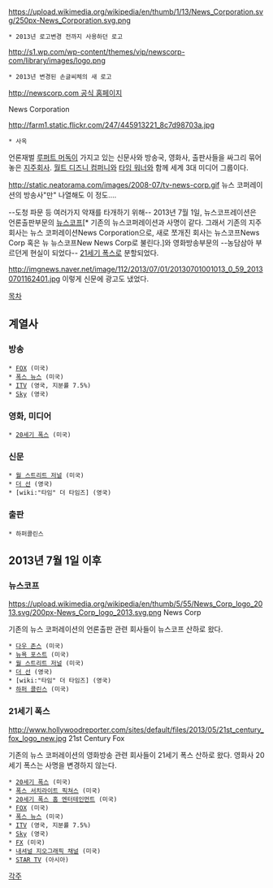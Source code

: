 https://upload.wikimedia.org/wikipedia/en/thumb/1/13/News_Corporation.svg/250px-News_Corporation.svg.png
 * 2013년 로고변경 전까지 사용하던 로고

http://s1.wp.com/wp-content/themes/vip/newscorp-com/library/images/logo.png
 * 2013년 변경된 손글씨체의 새 로고

[[http://newscorp.com 공식 홈페이지]]

News Corporation

http://farm1.static.flickr.com/247/445913221_8c7d98703a.jpg
 * 사옥


언론재벌 [[루퍼트 머독]]이 가지고 있는 신문사와 방송국, 영화사, 출판사들을 싸그리 묶어놓은 [[지주회사]].
[[월트 디즈니 컴퍼니]]와 [[타임 워너]]와 함께 세계 3대 미디어 그룹이다.

http://static.neatorama.com/images/2008-07/tv-news-corp.gif
뉴스 코퍼레이션의 방송사"만" 나열해도 이 정도....

--도청 파문 등 여러가지 악재를 타개하기 위해-- 2013년 7월 1일, 뉴스코프레이션은 언론출판부문의 [[뉴스코프]][* 기존의 뉴스코퍼레이션과 사명이 같다. 그래서 기존의 지주회사는 뉴스 코퍼레이션News Corporation으로, 새로 쪼개진 회사는 뉴스코프News Corp 혹은 뉴 뉴스코프New News Corp로 불린다.]와 영화방송부문의 --농담삼아 부르던게 현실이 되었다-- [[21세기 폭스]]로 분할되었다.

http://imgnews.naver.net/image/112/2013/07/01/20130701001013_0_59_20130701162401.jpg
이렇게 신문에 광고도 냈었다.

[[목차]]
== 계열사 ==
=== 방송 ===
 * [[FOX]] (미국)
 * [[폭스 뉴스]] (미국)
 * [[ITV]] (영국, 지분률 7.5%)
 * [[Sky]] (영국)
=== 영화, 미디어 ===
 * [[20세기 폭스]] (미국)
=== 신문 ===
 * [[월 스트리트 저널]] (미국)
 * [[더 선]] (영국)
 * [wiki:"타임" 더 타임즈] (영국)
=== 출판 ===
 * 하퍼콜린스


== 2013년 7월 1일 이후 ==
=== 뉴스코프 ===
https://upload.wikimedia.org/wikipedia/en/thumb/5/55/News_Corp_logo_2013.svg/200px-News_Corp_logo_2013.svg.png
News Corp

기존의 뉴스 코퍼레이션의 언론출판 관련 회사들이 뉴스코프 산하로 왔다.

 * [[다우 존스]] (미국)
 * [[뉴욕 포스트]] (미국)
 * [[월 스트리트 저널]] (미국)
 * [[더 선]] (영국)
 * [wiki:"타임" 더 타임즈] (영국)
 * [[하퍼 콜린스]] (미국)

=== 21세기 폭스 ===
http://www.hollywoodreporter.com/sites/default/files/2013/05/21st_century_fox_logo_new.jpg
21st Century Fox

기존의 뉴스 코퍼레이션의 영화방송 관련 회사들이 21세기 폭스 산하로 왔다. 
영화사 20세기 폭스는 사명을 변경하지 않는다.

 * [[20세기 폭스]] (미국)
 * [[폭스 서치라이트 픽쳐스]] (미국)
 * [[20세기 폭스 홈 엔터테인먼트]] (미국)
 * [[FOX]] (미국)
 * [[폭스 뉴스]] (미국)
 * [[ITV]] (영국, 지분률 7.5%)
 * [[Sky]] (영국)
 * [[FX]] (미국)
 * [[내셔널 지오그래픽 채널]] (미국)
 * [[STAR TV]] (아시아)

[[각주]]
